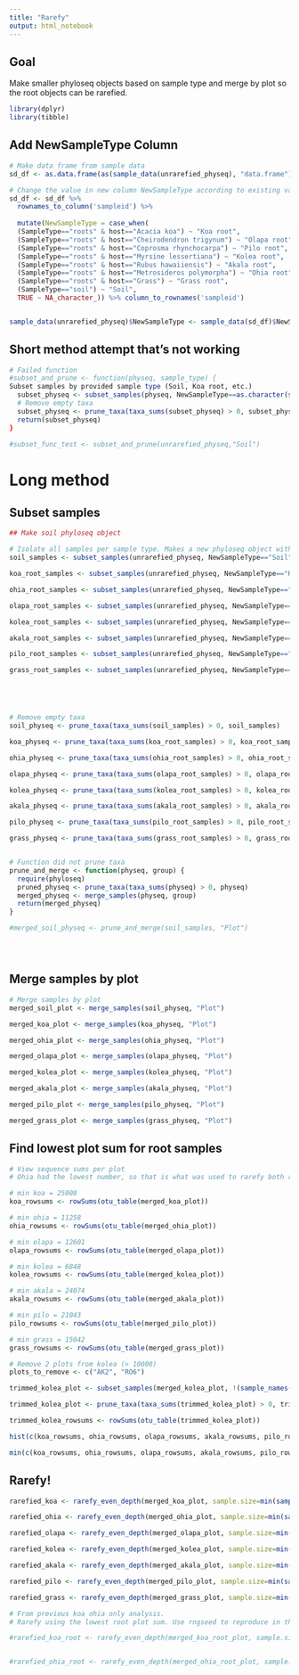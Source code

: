 ```yaml
---
title: "Rarefy"
output: html_notebook
---
```


## Goal
Make smaller phyloseq objects based on sample type and merge by plot so the root objects can be rarefied.

```r

library(dplyr)
library(tibble)

```


## Add NewSampleType Column

```r

# Make data frame from sample data
sd_df <- as.data.frame(as(sample_data(unrarefied_physeq), "data.frame"))

# Change the value in new column NewSampleType according to existing values for SampleType and host. All right hand side must be same type, so NA_character_ must be used, not just NA
sd_df <- sd_df %>% 
  rownames_to_column('sampleid') %>%
  
  mutate(NewSampleType = case_when(
  (SampleType=="roots" & host=="Acacia koa") ~ "Koa root",
  (SampleType=="roots" & host=="Cheirodendron trigynum") ~ "Olapa root",
  (SampleType=="roots" & host=="Coprosma rhynchocarpa") ~ "Pilo root",
  (SampleType=="roots" & host=="Myrsine lessertiana") ~ "Kolea root",
  (SampleType=="roots" & host=="Rubus hawaiiensis") ~ "Akala root",
  (SampleType=="roots" & host=="Metrosideros polymorpha") ~ "Ohia root",
  (SampleType=="roots" & host=="Grass") ~ "Grass root",
  (SampleType=="soil") ~ "Soil",
  TRUE ~ NA_character_)) %>% column_to_rownames('sampleid')


sample_data(unrarefied_physeq)$NewSampleType <- sample_data(sd_df)$NewSampleType

```



## Short method attempt that's not working

```r

# Failed function
#subset_and_prune <- function(physeq, sample_type) {
Subset samples by provided sample type (Soil, Koa root, etc.)
  subset_physeq <- subset_samples(physeq, NewSampleType==as.character(sample_type))
  # Remove empty taxa
  subset_physeq <- prune_taxa(taxa_sums(subset_physeq) > 0, subset_physeq)
  return(subset_physeq)
}

#subset_func_test <- subset_and_prune(unrarefied_physeq,"Soil")


```

# Long method

## Subset samples

```r

## Make soil phyloseq object

# Isolate all samples per sample type. Makes a new phyloseq object with less samples
soil_samples <- subset_samples(unrarefied_physeq, NewSampleType=="Soil")

koa_root_samples <- subset_samples(unrarefied_physeq, NewSampleType=="Koa root")

ohia_root_samples <- subset_samples(unrarefied_physeq, NewSampleType=="Ohia root")

olapa_root_samples <- subset_samples(unrarefied_physeq, NewSampleType=="Olapa root")

kolea_root_samples <- subset_samples(unrarefied_physeq, NewSampleType=="Kolea root")

akala_root_samples <- subset_samples(unrarefied_physeq, NewSampleType=="Akala root")

pilo_root_samples <- subset_samples(unrarefied_physeq, NewSampleType=="Pilo root")

grass_root_samples <- subset_samples(unrarefied_physeq, NewSampleType=="Grass root")





# Remove empty taxa
soil_physeq <- prune_taxa(taxa_sums(soil_samples) > 0, soil_samples)

koa_physeq <- prune_taxa(taxa_sums(koa_root_samples) > 0, koa_root_samples)

ohia_physeq <- prune_taxa(taxa_sums(ohia_root_samples) > 0, ohia_root_samples)

olapa_physeq <- prune_taxa(taxa_sums(olapa_root_samples) > 0, olapa_root_samples)

kolea_physeq <- prune_taxa(taxa_sums(kolea_root_samples) > 0, kolea_root_samples)

akala_physeq <- prune_taxa(taxa_sums(akala_root_samples) > 0, akala_root_samples)

pilo_physeq <- prune_taxa(taxa_sums(pilo_root_samples) > 0, pilo_root_samples)

grass_physeq <- prune_taxa(taxa_sums(grass_root_samples) > 0, grass_root_samples)


# Function did not prune taxa
prune_and_merge <- function(physeq, group) {
  require(phyloseq)
  pruned_physeq <- prune_taxa(taxa_sums(physeq) > 0, physeq)
  merged_physeq <- merge_samples(physeq, group)
  return(merged_physeq)
}

#merged_soil_physeq <- prune_and_merge(soil_samples, "Plot")





```


## Merge samples by plot

```r

# Merge samples by plot
merged_soil_plot <- merge_samples(soil_physeq, "Plot")

merged_koa_plot <- merge_samples(koa_physeq, "Plot")

merged_ohia_plot <- merge_samples(ohia_physeq, "Plot")

merged_olapa_plot <- merge_samples(olapa_physeq, "Plot")

merged_kolea_plot <- merge_samples(kolea_physeq, "Plot")

merged_akala_plot <- merge_samples(akala_physeq, "Plot")

merged_pilo_plot <- merge_samples(pilo_physeq, "Plot")

merged_grass_plot <- merge_samples(grass_physeq, "Plot")

```


## Find lowest plot sum for root samples

```r

# View sequence sums per plot
# Ohia had the lowest number, so that is what was used to rarefy both root sets

# min koa = 25008
koa_rowsums <- rowSums(otu_table(merged_koa_plot))

# min ohia = 11258
ohia_rowsums <- rowSums(otu_table(merged_ohia_plot))

# min olapa = 12601
olapa_rowsums <- rowSums(otu_table(merged_olapa_plot))

# min kolea = 6848
kolea_rowsums <- rowSums(otu_table(merged_kolea_plot))

# min akala = 24074
akala_rowsums <- rowSums(otu_table(merged_akala_plot))

# min pilo = 21043
pilo_rowsums <- rowSums(otu_table(merged_pilo_plot))

# min grass = 15042
grass_rowsums <- rowSums(otu_table(merged_grass_plot))


```



```r

# Remove 2 plots from kolea (> 10000)
plots_to_remove <- c("AK2", "RO6")

trimmed_kolea_plot <- subset_samples(merged_kolea_plot, !(sample_names(merged_kolea_plot) %in% plots_to_remove))

trimmed_kolea_plot <- prune_taxa(taxa_sums(trimmed_kolea_plot) > 0, trimmed_kolea_plot)

trimmed_kolea_rowsums <- rowSums(otu_table(trimmed_kolea_plot))

hist(c(koa_rowsums, ohia_rowsums, olapa_rowsums, akala_rowsums, pilo_rowsums, trimmed_kolea_rowsums), breaks=50)

min(c(koa_rowsums, ohia_rowsums, olapa_rowsums, akala_rowsums, pilo_rowsums, trimmed_kolea_rowsums)) 

```




## Rarefy!

```r

rarefied_koa <- rarefy_even_depth(merged_koa_plot, sample.size=min(sample_sums(merged_ohia_plot)), rngseed=1)

rarefied_ohia <- rarefy_even_depth(merged_ohia_plot, sample.size=min(sample_sums(merged_ohia_plot)), rngseed=2)

rarefied_olapa <- rarefy_even_depth(merged_olapa_plot, sample.size=min(sample_sums(merged_ohia_plot)), rngseed=3)

rarefied_kolea <- rarefy_even_depth(merged_kolea_plot, sample.size=min(sample_sums(merged_ohia_plot)), rngseed=4)

rarefied_akala <- rarefy_even_depth(merged_akala_plot, sample.size=min(sample_sums(merged_ohia_plot)), rngseed=5)

rarefied_pilo <- rarefy_even_depth(merged_pilo_plot, sample.size=min(sample_sums(merged_ohia_plot)), rngseed=6)

rarefied_grass <- rarefy_even_depth(merged_grass_plot, sample.size=min(sample_sums(merged_grass_plot)), rngseed=7)

```





```r

# From previous koa ohia only analysis. 
# Rarefy using the lowest root plot sum. Use rngseed to reproduce in the future.

#rarefied_koa_root <- rarefy_even_depth(merged_koa_root_plot, sample.size=min(sample_sums(merged_ohia_root_plot)), rngseed=12)


#rarefied_ohia_root <- rarefy_even_depth(merged_ohia_root_plot, sample.size=min(sample_sums(merged_ohia_root_plot)), rngseed=13)

```









